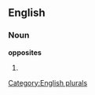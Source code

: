 
==English==

===Noun===
'''opposites'''

# {{plural of|[[opposite]]}}

[[Category:English plurals]]